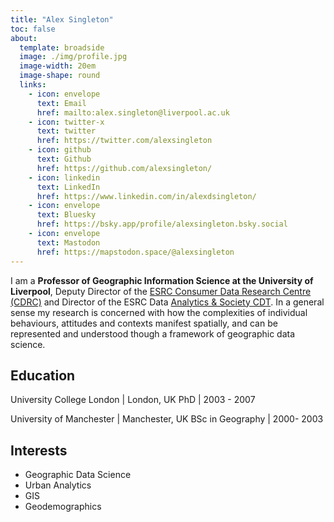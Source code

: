 ```yaml
---
title: "Alex Singleton"
toc: false
about:
  template: broadside
  image: ./img/profile.jpg
  image-width: 20em
  image-shape: round
  links:
    - icon: envelope
      text: Email
      href: mailto:alex.singleton@liverpool.ac.uk
    - icon: twitter-x
      text: twitter
      href: https://twitter.com/alexsingleton
    - icon: github
      text: Github
      href: https://github.com/alexsingleton/
    - icon: linkedin
      text: LinkedIn
      href: https://www.linkedin.com/in/alexdsingleton/
    - icon: envelope
      text: Bluesky
      href: https://bsky.app/profile/alexsingleton.bsky.social
    - icon: envelope
      text: Mastodon
      href: https://mapstodon.space/@alexsingleton
---
```


I am a **Professor of Geographic Information Science at the University of Liverpool**, Deputy Director of the [ESRC Consumer Data Research Centre (CDRC)](http://www.cdrc.ac.uk) and Director of the ESRC Data [Analytics & Society CDT](https://datacdt.org/). In a general sense my research is concerned with how the complexities of individual behaviours, attitudes and contexts manifest spatially, and can be represented and understood though a framework of geographic data science.

## Education

University College London \| London, UK PhD \| 2003 - 2007

University of Manchester \| Manchester, UK BSc in Geography \| 2000- 2003

## Interests

-   Geographic Data Science
-   Urban Analytics
-   GIS
-   Geodemographics
